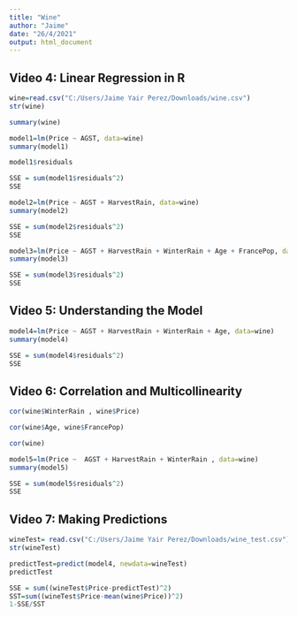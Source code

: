 ---
title: "Wine"
author: "Jaime"
date: "26/4/2021"
output: html_document
---

## Video 4: Linear Regression in R
```{r}
wine=read.csv("C:/Users/Jaime Yair Perez/Downloads/wine.csv")
str(wine)
```

```{r}
summary(wine)
```

```{r}
model1=lm(Price ~ AGST, data=wine)
summary(model1)
```

```{r}
model1$residuals
```

```{r}
SSE = sum(model1$residuals^2)
SSE
```

```{r}
model2=lm(Price ~ AGST + HarvestRain, data=wine)
summary(model2)
```

```{r}
SSE = sum(model2$residuals^2)
SSE
```

```{r}
model3=lm(Price ~ AGST + HarvestRain + WinterRain + Age + FrancePop, data=wine)
summary(model3)
```

```{r}
SSE = sum(model3$residuals^2)
SSE
```


## Video 5: Understanding the Model
```{r}
model4=lm(Price ~ AGST + HarvestRain + WinterRain + Age, data=wine)
summary(model4)
```

```{r}
SSE = sum(model4$residuals^2)
SSE
```



## Video 6: Correlation and Multicollinearity

```{r}
cor(wine$WinterRain , wine$Price)
```
```{r}
cor(wine$Age, wine$FrancePop)
```

```{r}
cor(wine)
```

```{r}
model5=lm(Price ~  AGST + HarvestRain + WinterRain , data=wine)
summary(model5)
```

```{r}
SSE = sum(model5$residuals^2)
SSE
```


## Video 7: Making Predictions
```{r}
wineTest= read.csv("C:/Users/Jaime Yair Perez/Downloads/wine_test.csv")
str(wineTest)
```

```{r}
predictTest=predict(model4, newdata=wineTest)
predictTest
```

```{r}
SSE = sum((wineTest$Price-predictTest)^2)
SST=sum((wineTest$Price-mean(wine$Price))^2)
1-SSE/SST
```














